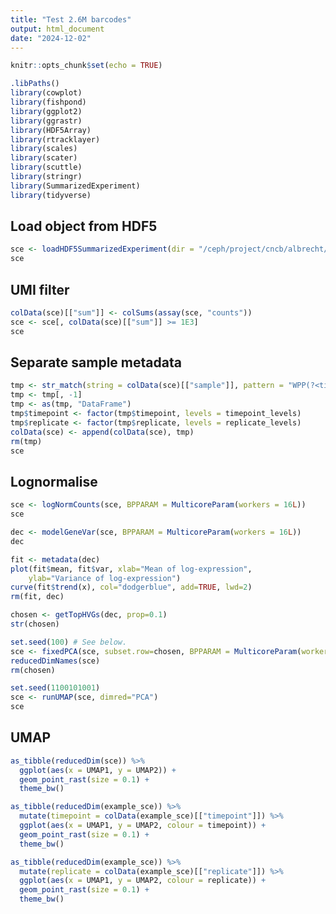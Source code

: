 ```yaml
---
title: "Test 2.6M barcodes"
output: html_document
date: "2024-12-02"
---
```


```r
knitr::opts_chunk$set(echo = TRUE)
```

```r
.libPaths()
library(cowplot)
library(fishpond)
library(ggplot2)
library(ggrastr)
library(HDF5Array)
library(rtracklayer)
library(scales)
library(scater)
library(scuttle)
library(stringr)
library(SummarizedExperiment)
library(tidyverse)
```

## Load object from HDF5

```r
sce <- loadHDF5SummarizedExperiment(dir = "/ceph/project/cncb/albrecht/snakemake-cncb-ensembl-2024/results/test/hdf5", prefix = "sce-")
sce
```

## UMI filter

```r
colData(sce)[["sum"]] <- colSums(assay(sce, "counts"))
sce <- sce[, colData(sce)[["sum"]] >= 1E3]
sce
```

## Separate sample metadata

```r
tmp <- str_match(string = colData(sce)[["sample"]], pattern = "WPP(?<timepoint>[mp][[:digit:]]{3}hrs)_rep(?<replicate>[[:digit:]]{1})")
tmp <- tmp[, -1]
tmp <- as(tmp, "DataFrame")
tmp$timepoint <- factor(tmp$timepoint, levels = timepoint_levels)
tmp$replicate <- factor(tmp$replicate, levels = replicate_levels)
colData(sce) <- append(colData(sce), tmp)
rm(tmp)
sce
```

## Lognormalise

```r
sce <- logNormCounts(sce, BPPARAM = MulticoreParam(workers = 16L))
sce
```

```r
dec <- modelGeneVar(sce, BPPARAM = MulticoreParam(workers = 16L))
dec
```

```r
fit <- metadata(dec)
plot(fit$mean, fit$var, xlab="Mean of log-expression",
    ylab="Variance of log-expression")
curve(fit$trend(x), col="dodgerblue", add=TRUE, lwd=2)
rm(fit, dec)
```

```r
chosen <- getTopHVGs(dec, prop=0.1)
str(chosen)
```

```r
set.seed(100) # See below.
sce <- fixedPCA(sce, subset.row=chosen, BPPARAM = MulticoreParam(workers = 16L)) 
reducedDimNames(sce)
rm(chosen)
```

```r
set.seed(1100101001)
sce <- runUMAP(sce, dimred="PCA")
sce
```

## UMAP

```r
as_tibble(reducedDim(sce)) %>% 
  ggplot(aes(x = UMAP1, y = UMAP2)) +
  geom_point_rast(size = 0.1) +
  theme_bw()
```

```r
as_tibble(reducedDim(example_sce)) %>% 
  mutate(timepoint = colData(example_sce)[["timepoint"]]) %>% 
  ggplot(aes(x = UMAP1, y = UMAP2, colour = timepoint)) +
  geom_point_rast(size = 0.1) +
  theme_bw()
```

```r
as_tibble(reducedDim(example_sce)) %>% 
  mutate(replicate = colData(example_sce)[["replicate"]]) %>% 
  ggplot(aes(x = UMAP1, y = UMAP2, colour = replicate)) +
  geom_point_rast(size = 0.1) +
  theme_bw()
```
